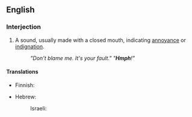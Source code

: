 ==English==

===Interjection===
{{en-interj}}
# {{onomatopoeia}} A sound, usually made with a closed mouth, indicating [[annoyance]] or [[indignation]].
#: ''"Don't blame me. It's your fault."  "'''Hmph'''!"''

====Translations====
{{trans-top|sound of annoyance or indignation}}
* Finnish: {{t|fi|pöh}}
{{trans-mid}}
* Hebrew:
*: Israeli: {{qualifier|formally}} {{t|he|אוף|tr=uf|sc=Hebr}}
{{trans-bottom}}